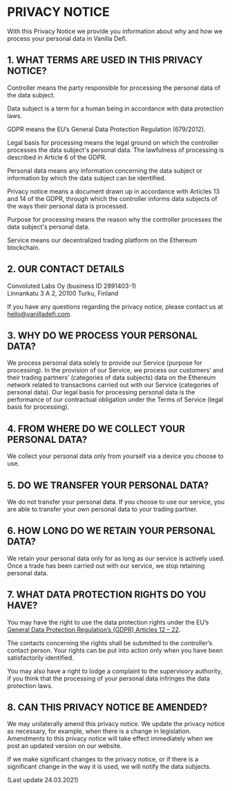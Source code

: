
<StaticPage title='Privacy Policy'>

# PRIVACY NOTICE 


With this Privacy Notice we provide you information about why and how we process your personal data in Vanilla Defi. 

## 1\. WHAT TERMS ARE USED IN THIS PRIVACY NOTICE?

Controller means the party responsible for processing the personal data of the data subject.

Data subject is a term for a human being in accordance with data protection laws.

GDPR means the EU’s General Data Protection Regulation (679/2012).

Legal basis for processing means the legal ground on which the controller processes the data subject's personal data. The lawfulness of processing is described in Article 6 of the GDPR.

Personal data means any information concerning the data subject or information by which the data subject can be identified.

Privacy notice means a document drawn up in accordance with Articles 13 and 14 of the GDPR, through which the controller informs data subjects of the ways their personal data is processed.

Purpose for processing means the reason why the controller processes the data subject's personal data.

Service means our decentralized trading platform on the Ethereum blockchain.

## 2\. OUR CONTACT DETAILS

Convoluted Labs Oy (business ID 2891403-1)  
Linnankatu 3 A 2, 20100 Turku, Finland

If you have any questions regarding the privacy notice, please contact us at <a href="mailto:hello@vanilladefi.com">hello@vanilladefi.com</a>.

## 3\. WHY DO WE PROCESS YOUR PERSONAL DATA?

We process personal data solely to provide our Service (purpose for processing). In the provision of our Service, we process our customers’ and their trading partners’ (categories of data subjects) data on the Ethereum network related to transactions carried out with our Service (categories of personal data). Our legal basis for processing personal data is the performance of our contractual obligation under the Terms of Service (legal basis for processing).

## 4\. FROM WHERE DO WE COLLECT YOUR PERSONAL DATA?

We collect your personal data only from yourself via a device you choose to use. 

## 5\. DO WE TRANSFER YOUR PERSONAL DATA?

We do not transfer your personal data. If you choose to use our service, you are able to transfer your own personal data to your trading partner. 

## 6\. HOW LONG DO WE RETAIN YOUR PERSONAL DATA?

We retain your personal data only for as long as our service is actively used. Once a trade has been carried out with our service, we stop retaining personal data.

## 7\. WHAT DATA PROTECTION RIGHTS DO YOU HAVE?

You may have the right to use the data protection rights under the EU’s <a href="https://eur-lex.europa.eu/legal-content/EN/TXT/?uri=celex%3A32016R0679#d1e2161-1-1" target="_blank" rel="noreferrer noopener">General Data Protection Regulation’s (GDPR) Articles 12 – 22</a>. 

The contacts concerning the rights shall be submitted to the controller’s contact person. Your rights can be put into action only when you have been satisfactorily identified.

You may also have a right to lodge a complaint to the supervisory authority, if you think that the processing of your personal data infringes the data protection laws. 

## 8\. CAN THIS PRIVACY NOTICE BE AMENDED?

We may unilaterally amend this privacy notice. We update the privacy notice as necessary, for example, when there is a change in legislation. Amendments to this privacy notice will take effect immediately when we post an updated version on our website.

If we make significant changes to the privacy notice, or if there is a significant change in the way it is used, we will notify the data subjects.

(Last update 24.03.2021)


</StaticPage>
